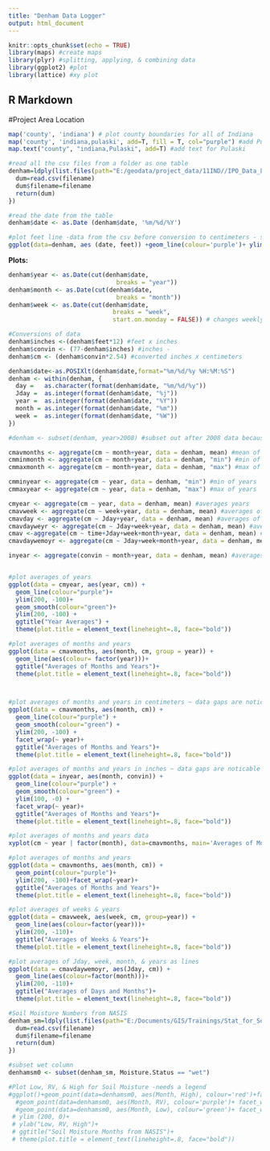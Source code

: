 ---
title: "Denham Data Logger"
output: html_document
---

```{r setup, include=FALSE}
knitr::opts_chunk$set(echo = TRUE)
library(maps) #create maps
library(plyr) #splitting, applying, & combining data
library(ggplot2) #plot
library(lattice) #xy plot

```

## R Markdown

#Project Area Location


```{r final project, echo=FALSE}

map('county', 'indiana') # plot county boundaries for all of Indiana
map('county', 'indiana,pulaski', add=T, fill = T, col="purple") #add Pulaski County, Indiana in purple to map
map.text("county", "indiana,Pulaski", add=T) #add text for Pulaski

#read all the csv files from a folder as one table
denham=ldply(list.files(path="E:/geodata/project_data/11IND//IPO_Data_Loggers/data_loggers_2017/denham_Pulaski_IN",pattern="csv",full.names=TRUE),function(filename) {
  dum=read.csv(filename)
  dum$filename=filename
  return(dum)
})

#read the date from the table
denham$date <- as.Date (denham$date, '%m/%d/%Y')

#plot feet line -data from the csv before conversion to centimeters - shows data prior to 2008 is scewed
ggplot(data=denham, aes (date, feet)) +geom_line(colour='purple')+ ylim(5, -2.5)+ggtitle("Feet Years")+theme(plot.title = element_text(lineheight=.8, face="bold")) 

```

 

**Plots:**

```{r pressure, echo=FALSE}
denham$year <- as.Date(cut(denham$date,
                              breaks = "year"))
denham$month <- as.Date(cut(denham$date,
                              breaks = "month"))
denham$week <- as.Date(cut(denham$date,
                             breaks = "week",
                             start.on.monday = FALSE)) # changes weekly break point to Sunday

#Conversions of data
denham$inches <-(denham$feet*12) #feet x inches
denham$convin <- (77-denham$inches) #inches -
denham$cm <- (denham$convin*2.54) #converted inches x centimeters

denham$date<-as.POSIXlt(denham$date,format="%m/%d/%y %H:%M:%S")
denham <- within(denham, {
  day =   as.character(format(denham$date, "%m/%d/%y"))
  Jday =  as.integer(format(denham$date, "%j"))
  year =  as.integer(format(denham$date, "%Y"))
  month = as.integer(format(denham$date, "%m"))
  week =  as.integer(format(denham$date, "%W"))
})

#denham <- subset(denham, year>2008) #subset out after 2008 data because there is an error that shows and was also mentioned in the metadata

cmavmonths <- aggregate(cm ~ month+year, data = denham, mean) #mean of months and years
cmminmonth <- aggregate(cm ~ month+year, data = denham, "min") #min of months & years
cmmaxmonth <- aggregate(cm ~ month+year, data = denham, "max") #max of months & years

cmminyear <- aggregate(cm ~ year, data = denham, "min") #min of years
cmmaxyear <- aggregate(cm ~ year, data = denham, "max") #max of years

cmyear <- aggregate(cm ~ year, data = denham, mean) #averages years
cmavweek <- aggregate(cm ~ week+year, data = denham, mean) #averages of weeks & years
cmavday <- aggregate(cm ~ Jday+year, data = denham, mean) #averages of day & years
cmavdayweyr <- aggregate(cm ~ Jday+week+year, data = denham, mean) #averages of day, week, & years
cmav <-aggregate(cm ~ time+Jday+week+month+year, data = denham, mean) #averages of time, day, week, & years
cmavdaywemoyr <- aggregate(cm ~ Jday+week+month+year, data = denham, mean) #averages of day, week, month & years

inyear <- aggregate(convin ~ month+year, data = denham, mean) #averages years in inches


#plot averages of years
ggplot(data = cmyear, aes(year, cm)) +
  geom_line(colour="purple")+ 
  ylim(200, -100)+
  geom_smooth(colour="green")+ 
  ylim(200, -100) +
  ggtitle("Year Averages") +
  theme(plot.title = element_text(lineheight=.8, face="bold"))

#plot averages of months and years
ggplot(data = cmavmonths, aes(month, cm, group = year)) +
  geom_line(aes(colour= factor(year)))+
  ggtitle("Averages of Months and Years")+
  theme(plot.title = element_text(lineheight=.8, face="bold"))



#plot averages of months and years in centimeters ~ data gaps are noticable 
ggplot(data = cmavmonths, aes(month, cm)) +
  geom_line(colour="purple") +
  geom_smooth(colour="green") + 
  ylim(200, -100) +
  facet_wrap(~ year)+
  ggtitle("Averages of Months and Years")+
  theme(plot.title = element_text(lineheight=.8, face="bold"))

#plot averages of months and years in inches ~ data gaps are noticable 
ggplot(data = inyear, aes(month, convin)) +
  geom_line(colour="purple") +
  geom_smooth(colour="green") + 
  ylim(100, -0) +
  facet_wrap(~ year)+
  ggtitle("Averages of Months and Years")+
  theme(plot.title = element_text(lineheight=.8, face="bold"))

#plot averages of months and years data
xyplot(cm ~ year | factor(month), data=cmavmonths, main='Averages of Months and Years', type=c('l', 'g'), as.table=TRUE, layout=c(2,6), xlab='month', ylab='cm')

#plot averages of months and years
ggplot(data = cmavmonths, aes(month, cm)) +
  geom_point(colour="purple")+ 
  ylim(200, -100)+facet_wrap(~year)+
  ggtitle("Averages of Months and Years")+
  theme(plot.title = element_text(lineheight=.8, face="bold"))

#plot averages of weeks & years
ggplot(data = cmavweek, aes(week, cm, group=year)) +
  geom_line(aes(colour=factor(year)))+
  ylim(200, -110)+
  ggtitle("Averages of Weeks & Years")+
  theme(plot.title = element_text(lineheight=.8, face="bold"))

#plot averages of Jday, week, month, & years as lines
ggplot(data = cmavdaywemoyr, aes(Jday, cm)) +
  geom_line(aes(colour=factor(month)))+
  ylim(200, -110)+
  ggtitle("Averages of Days and Months")+
  theme(plot.title = element_text(lineheight=.8, face="bold"))

#Soil Moisture Numbers from NASIS
denham_sm=ldply(list.files(path="E:/Documents/GIS/Trainings/Stat_for_Soil_Survey/final_Project/nasis",pattern="csv",full.names=TRUE),function(filename) {
  dum=read.csv(filename)
  dum$filename=filename
  return(dum)
})

#subset wet column
denhamsm0 <- subset(denham_sm, Moisture.Status == "wet")

#Plot Low, RV, & High for Soil Moisture -needs a legend
#ggplot()+geom_point(data=denhamsm0, aes(Month, High), colour='red')+facet_wrap(~High)+
  #geom_point(data=denhamsm0, aes(Month, RV), colour='purple')+ facet_wrap(~High)+
  #geom_point(data=denhamsm0, aes(Month, Low), colour='green')+ facet_wrap(~High)+
 # ylim (200, 0)+ 
 # ylab("Low, RV, High")+
 # ggtitle("Soil Moisture Months from NASIS")+
 # theme(plot.title = element_text(lineheight=.8, face="bold"))




```

